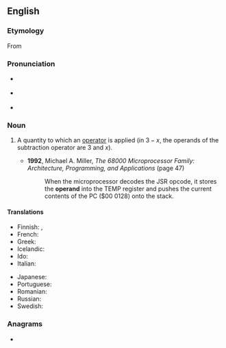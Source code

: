 ==English==

===Etymology===
From {{etyl|LL.|en}} {{m|la|operandum}}

===Pronunciation===
* {{a|UK}} {{IPA|en|/ˈɒpəɹænd/}}
* {{a|US}} {{IPA|en|/ˈɑpəˌɹænd/|/ˌɑpəˈɹænd/}}
* {{audio|en|En-us-operand.ogg|Audio (US)}}

===Noun===
{{en-noun}}

# {{lb|en|mathematics|computing}} A quantity to which an [[operator]] is applied (in <math>3 - x</math>, the operands of the subtraction operator are 3 and <math>x</math>).
#* '''1992''', Michael A. Miller, ''The 68000 Microprocessor Family: Architecture, Programming, and Applications'' (page 47)
#*: When the microprocessor decodes the JSR opcode, it stores the '''operand''' into the TEMP register and pushes the current contents of the PC ($00 0128) onto the stack.

====Translations====
{{trans-top|quantity to which an operator is applied}}
* Finnish: {{t+|fi|operandi}}, {{t+|fi|laskettava}}
* French: {{t+|fr|opérande|m}}
* Greek: {{t+|el|τελεστέος|m}}
* Icelandic: {{t|is|þolandi|m}}
* Ido: {{t|io|operacario}}
* Italian: {{t+|it|operando|m}}
{{trans-mid}}
* Japanese: {{t|ja|被演算子|tr=ひえんざんし, hienzanshi|sc=Jpan}}
* Portuguese: {{t+|pt|operando}}
* Romanian: {{t|ro|operand}}
* Russian: {{t+|ru|опера́нд|m}}
* Swedish: {{t+|sv|operand}}
{{trans-bottom}}

===Anagrams===
* {{anagrams|en|a=adenopr|aproned|padrone|pandore}}